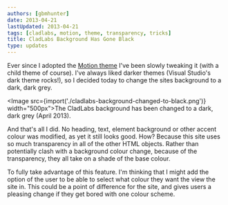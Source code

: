 ```yaml
---
authors: [gbmhunter]
date: 2013-04-21
lastUpdated: 2013-04-21
tags: [cladlabs, motion, theme, transparency, tricks]
title: CladLabs Background Has Gone Black
type: updates
---
```


Ever since I adopted the [Motion theme](http://wordpress.org/extend/themes/motion) I've been slowly tweaking it (with a child theme of course). I've always liked darker themes (Visual Studio's dark theme rocks!), so I decided today to change the sites background to a dark, dark grey.

<Image src={import('./cladlabs-background-changed-to-black.png')} width="500px">The CladLabs background has been changed to a dark, dark grey (April 2013).</Image>

And that's all I did. No heading, text, element background or other accent colour was modified, as yet it still looks good. How? Because this site uses so much transparency in all of the other HTML objects.  Rather than potentially clash with a background colour change, because of the transparency, they all take on a shade of the base colour.

To fully take advantage of this feature. I'm thinking that I might add the option of the user to be able to select what colour they want the view the site in. This could be a point of difference for the site, and gives users a pleasing change if they get bored with one colour scheme.
